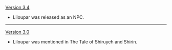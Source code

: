 {{Change History/Header}}
[[Version 3.4]]
* Liloupar was released as an NPC.
----
[[Version 3.0]]
* Liloupar was mentioned in The Tale of Shiruyeh and Shirin.